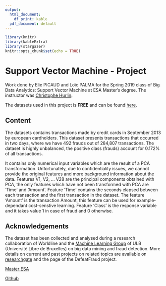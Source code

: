 ```yaml
---
output:
  html_document: 
    df_print: kable
  pdf_document: default
---
```


```r
library(knitr)
library(kableExtra)
library(stargazer)
knitr::opts_chunk$set(echo = TRUE)
```

# **Support Vector Machine - Project**

Work done by Elie PICAUD and Loïc PALMA for the Spring 2019 class of Big Data Analytics: Support Vector Machine at ESA Master's degree. The instructor was [Christophe Hurlin](https://www.univ-orleans.fr/deg/masters/ESA/CH/churlin.htm).

The datasets used in this project is **FREE** and can be found [here](https://www.kaggle.com/mlg-ulb/creditcardfraud).


## Content

The datasets contains transactions made by credit cards in September 2013 by european cardholders. This dataset presents transactions that occurred in two days, where we have 492 frauds out of 284,807 transactions. The dataset is highly unbalanced, the positive class (frauds) account for 0.172% of all transactions.

It contains only numerical input variables which are the result of a PCA transformation. Unfortunately, due to confidentiality issues, we cannot provide the original features and more background information about the data. Features V1, V2, ... V28 are the principal components obtained with PCA, the only features which have not been transformed with PCA are 'Time' and 'Amount'. Feature 'Time' contains the seconds elapsed between each transaction and the first transaction in the dataset. The feature 'Amount' is the transaction Amount, this feature can be used for example-dependant cost-senstive learning. Feature 'Class' is the response variable and it takes value 1 in case of fraud and 0 otherwise.

## Acknowledgements

The dataset has been collected and analysed during a research collaboration of Worldline and the [Machine Learning Group](http://mlg.ulb.ac.be) of ULB (Université Libre de Bruxelles) on big data mining and fraud detection. More details on current and past projects on related topics are available on [researchgate](https://www.researchgate.net/project/Fraud-detection-5) and the page of the DefeatFraud project.










[Master ESA](https://www.univ-orleans.fr/deg/masters/ESA/index.htm)

[Github](https://github.com/loicpalma/Shiny_App)

